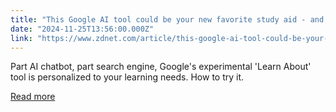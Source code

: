 ```yaml
---
title: "This Google AI tool could be your new favorite study aid - and it's free"
date: "2024-11-25T13:56:00.000Z"
link: "https://www.zdnet.com/article/this-google-ai-tool-could-be-your-new-favorite-study-aid-and-its-free/"
---
```


Part AI chatbot, part search engine, Google's experimental 'Learn About' tool is personalized to your learning needs. How to try it.

[Read more](https://www.zdnet.com/article/this-google-ai-tool-could-be-your-new-favorite-study-aid-and-its-free/)
